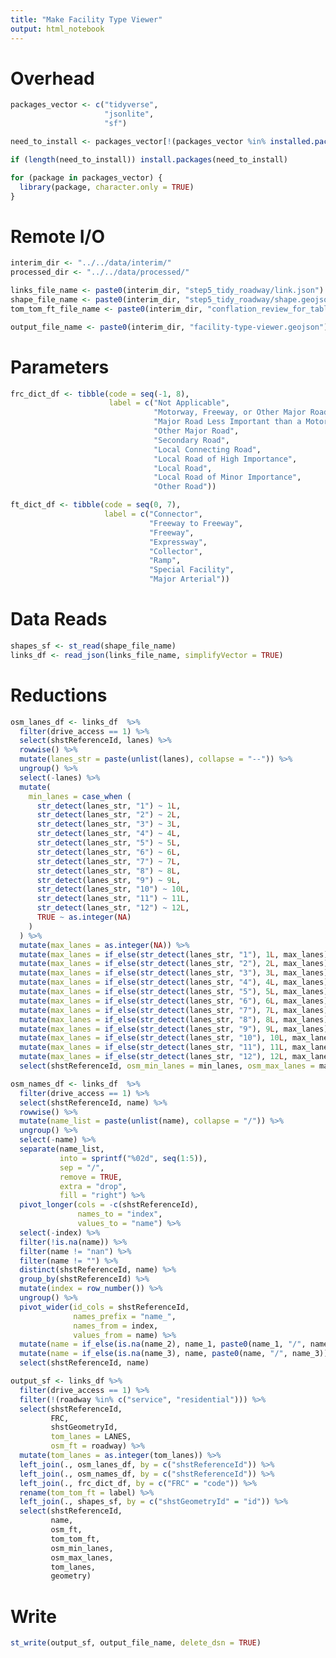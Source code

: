 ```yaml
---
title: "Make Facility Type Viewer"
output: html_notebook
---
```


# Overhead
```r
packages_vector <- c("tidyverse",
                     "jsonlite",
                     "sf")

need_to_install <- packages_vector[!(packages_vector %in% installed.packages()[,"Package"])]

if (length(need_to_install)) install.packages(need_to_install)

for (package in packages_vector) {
  library(package, character.only = TRUE)
}

```

# Remote I/O
```r
interim_dir <- "../../data/interim/"
processed_dir <- "../../data/processed/" 

links_file_name <- paste0(interim_dir, "step5_tidy_roadway/link.json")
shape_file_name <- paste0(interim_dir, "step5_tidy_roadway/shape.geojson")
tom_tom_ft_file_name <- paste0(interim_dir, "conflation_review_for_tableau.csv")

output_file_name <- paste0(interim_dir, "facility-type-viewer.geojson")
```

# Parameters
```r
frc_dict_df <- tibble(code = seq(-1, 8),
                      label = c("Not Applicable",
                                "Motorway, Freeway, or Other Major Road",
                                "Major Road Less Important than a Motorway",
                                "Other Major Road",
                                "Secondary Road",
                                "Local Connecting Road",
                                "Local Road of High Importance",
                                "Local Road",
                                "Local Road of Minor Importance",
                                "Other Road"))

ft_dict_df <- tibble(code = seq(0, 7),
                     label = c("Connector",
                               "Freeway to Freeway",
                               "Freeway",
                               "Expressway",
                               "Collector",
                               "Ramp",
                               "Special Facility",
                               "Major Arterial"))
```


# Data Reads
```r
shapes_sf <- st_read(shape_file_name)
links_df <- read_json(links_file_name, simplifyVector = TRUE)

```

# Reductions 
```r
osm_lanes_df <- links_df  %>%
  filter(drive_access == 1) %>%
  select(shstReferenceId, lanes) %>%
  rowwise() %>%
  mutate(lanes_str = paste(unlist(lanes), collapse = "--")) %>%
  ungroup() %>%
  select(-lanes) %>%
  mutate(
    min_lanes = case_when (
      str_detect(lanes_str, "1") ~ 1L,
      str_detect(lanes_str, "2") ~ 2L,
      str_detect(lanes_str, "3") ~ 3L,
      str_detect(lanes_str, "4") ~ 4L,
      str_detect(lanes_str, "5") ~ 5L,
      str_detect(lanes_str, "6") ~ 6L,
      str_detect(lanes_str, "7") ~ 7L,
      str_detect(lanes_str, "8") ~ 8L,
      str_detect(lanes_str, "9") ~ 9L,
      str_detect(lanes_str, "10") ~ 10L,
      str_detect(lanes_str, "11") ~ 11L,
      str_detect(lanes_str, "12") ~ 12L,
      TRUE ~ as.integer(NA)
    )
  ) %>%
  mutate(max_lanes = as.integer(NA)) %>%
  mutate(max_lanes = if_else(str_detect(lanes_str, "1"), 1L, max_lanes)) %>%
  mutate(max_lanes = if_else(str_detect(lanes_str, "2"), 2L, max_lanes)) %>%
  mutate(max_lanes = if_else(str_detect(lanes_str, "3"), 3L, max_lanes)) %>%
  mutate(max_lanes = if_else(str_detect(lanes_str, "4"), 4L, max_lanes)) %>%
  mutate(max_lanes = if_else(str_detect(lanes_str, "5"), 5L, max_lanes)) %>%
  mutate(max_lanes = if_else(str_detect(lanes_str, "6"), 6L, max_lanes)) %>%
  mutate(max_lanes = if_else(str_detect(lanes_str, "7"), 7L, max_lanes)) %>%
  mutate(max_lanes = if_else(str_detect(lanes_str, "8"), 8L, max_lanes)) %>%
  mutate(max_lanes = if_else(str_detect(lanes_str, "9"), 9L, max_lanes)) %>%
  mutate(max_lanes = if_else(str_detect(lanes_str, "10"), 10L, max_lanes)) %>%
  mutate(max_lanes = if_else(str_detect(lanes_str, "11"), 11L, max_lanes)) %>%
  mutate(max_lanes = if_else(str_detect(lanes_str, "12"), 12L, max_lanes)) %>%
  select(shstReferenceId, osm_min_lanes = min_lanes, osm_max_lanes = max_lanes)

osm_names_df <- links_df  %>%
  filter(drive_access == 1) %>%
  select(shstReferenceId, name) %>%
  rowwise() %>%
  mutate(name_list = paste(unlist(name), collapse = "/")) %>%
  ungroup() %>%
  select(-name) %>%
  separate(name_list, 
           into = sprintf("%02d", seq(1:5)), 
           sep = "/",
           remove = TRUE,
           extra = "drop",
           fill = "right") %>%
  pivot_longer(cols = -c(shstReferenceId),
               names_to = "index",
               values_to = "name") %>%
  select(-index) %>%
  filter(!is.na(name)) %>%
  filter(name != "nan") %>%
  filter(name != "") %>%
  distinct(shstReferenceId, name) %>%
  group_by(shstReferenceId) %>%
  mutate(index = row_number()) %>%
  ungroup() %>%
  pivot_wider(id_cols = shstReferenceId,
              names_prefix = "name_",
              names_from = index,
              values_from = name) %>%
  mutate(name = if_else(is.na(name_2), name_1, paste0(name_1, "/", name_2))) %>%
  mutate(name = if_else(is.na(name_3), name, paste0(name, "/", name_3))) %>%
  select(shstReferenceId, name)

output_sf <- links_df %>%
  filter(drive_access == 1) %>%
  filter(!(roadway %in% c("service", "residential"))) %>%
  select(shstReferenceId, 
         FRC, 
         shstGeometryId, 
         tom_lanes = LANES, 
         osm_ft = roadway) %>%
  mutate(tom_lanes = as.integer(tom_lanes)) %>%
  left_join(., osm_lanes_df, by = c("shstReferenceId")) %>%
  left_join(., osm_names_df, by = c("shstReferenceId")) %>%
  left_join(., frc_dict_df, by = c("FRC" = "code")) %>%
  rename(tom_tom_ft = label) %>%
  left_join(., shapes_sf, by = c("shstGeometryId" = "id")) %>%
  select(shstReferenceId, 
         name,
         osm_ft, 
         tom_tom_ft, 
         osm_min_lanes, 
         osm_max_lanes, 
         tom_lanes,
         geometry)

```

# Write
```r
st_write(output_sf, output_file_name, delete_dsn = TRUE)
```

